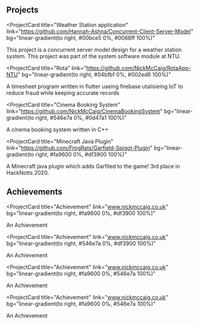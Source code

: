 ## Projects

<ProjectCard 
title="Weather Station application" 
link="https://github.com/Hannah-Ashna/Concurrent-Client-Server-Model" 
bg="linear-gradient(to right, #00bce5 0%, #0068ff 100%)"
>
This project is a concurrent server model design for a weather station system. 
This project was part of the system software module at NTU.
</ProjectCard>

<ProjectCard 
title="Rota" 
link="https://github.com/NickMcCaig/RotaApp-NTU" 
bg="linear-gradient(to right, #04bfbf 0%, #002ed6 100%)"
>
A timesheet program written in flutter useing firebase utalisieing IoT to reduce 
fraud while keeping accurate records
</ProjectCard>

<ProjectCard 
title="Cinema Booking System" 
link="https://github.com/NickMcCaig/CinemaBookingSystem" 
bg="linear-gradient(to right, #546e7a 0%, #0d47a1 100%)"
>
A cinema booking system written in C++
</ProjectCard>

<ProjectCard title="Minecraft Java Plugin" 
link="https://github.com/FrogRats/Garfield-Spigot-Plugin" 
bg="linear-gradient(to right, #fa9600 0%, #df3900 100%)"
>
A Minecraft java plugin which adds Garfiled to the game! 3rd place in HackNotts 2020.
</ProjectCard>

## Achievements 

<ProjectCard title="Achievement" 
link="www.nickmccaig.co.uk" 
bg="linear-gradient(to right, #fa9600 0%, #df3900 100%)"
>
An Achievement
</ProjectCard>

<ProjectCard title="Achievement" 
link="www.nickmccaig.co.uk" 
bg="linear-gradient(to right, #546e7a 0%, #df3900 100%)"
>
An Achievement
</ProjectCard>

<ProjectCard title="Achievement" 
link="www.nickmccaig.co.uk" 
bg="linear-gradient(to right, #fa9600 0%, #546e7a 100%)"
>
An Achievement
</ProjectCard>

<ProjectCard title="Achievement" 
link="www.nickmccaig.co.uk" 
bg="linear-gradient(to right, #fa9600 0%, #546e7a 100%)"
>
An Achievement
</ProjectCard>